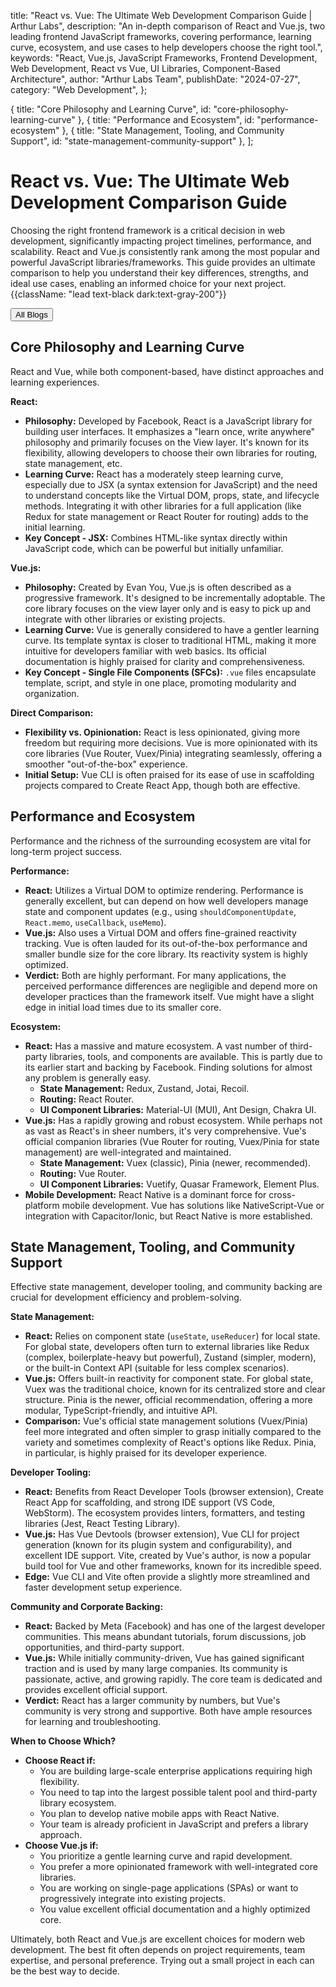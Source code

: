 
  title: "React vs. Vue: The Ultimate Web Development Comparison Guide | Arthur Labs",
  description: "An in-depth comparison of React and Vue.js, two leading frontend JavaScript frameworks, covering performance, learning curve, ecosystem, and use cases to help developers choose the right tool.",
  keywords: "React, Vue.js, JavaScript Frameworks, Frontend Development, Web Development, React vs Vue, UI Libraries, Component-Based Architecture",
  author: "Arthur Labs Team",
  publishDate: "2024-07-27",
  category: "Web Development",
};

  { title: "Core Philosophy and Learning Curve", id: "core-philosophy-learning-curve" },
  { title: "Performance and Ecosystem", id: "performance-ecosystem" },
  { title: "State Management, Tooling, and Community Support", id: "state-management-community-support" },
];

<HeroPattern />

<h1> React vs. Vue: The Ultimate Web Development Comparison Guide </h1>

Choosing the right frontend framework is a critical decision in web development, significantly impacting project timelines, performance, and scalability. React and Vue.js consistently rank among the most popular and powerful JavaScript libraries/frameworks. This guide provides an ultimate comparison to help you understand their key differences, strengths, and ideal use cases, enabling an informed choice for your next project. {{className: "lead text-black dark:text-gray-200"}}

<Button href="/blogs" arrow="left">All Blogs</Button>

<h2 id="core-philosophy-learning-curve">Core Philosophy and Learning Curve </h2>
React and Vue, while both component-based, have distinct approaches and learning experiences.

**React:**
*   **Philosophy:** Developed by Facebook, React is a JavaScript library for building user interfaces. It emphasizes a "learn once, write anywhere" philosophy and primarily focuses on the View layer. It's known for its flexibility, allowing developers to choose their own libraries for routing, state management, etc.
*   **Learning Curve:** React has a moderately steep learning curve, especially due to JSX (a syntax extension for JavaScript) and the need to understand concepts like the Virtual DOM, props, state, and lifecycle methods. Integrating it with other libraries for a full application (like Redux for state management or React Router for routing) adds to the initial learning.
*   **Key Concept - JSX:** Combines HTML-like syntax directly within JavaScript code, which can be powerful but initially unfamiliar.

**Vue.js:**
*   **Philosophy:** Created by Evan You, Vue.js is often described as a progressive framework. It's designed to be incrementally adoptable. The core library focuses on the view layer only and is easy to pick up and integrate with other libraries or existing projects.
*   **Learning Curve:** Vue is generally considered to have a gentler learning curve. Its template syntax is closer to traditional HTML, making it more intuitive for developers familiar with web basics. Its official documentation is highly praised for clarity and comprehensiveness.
*   **Key Concept - Single File Components (SFCs):** `.vue` files encapsulate template, script, and style in one place, promoting modularity and organization.

**Direct Comparison:**
*   **Flexibility vs. Opinionation:** React is less opinionated, giving more freedom but requiring more decisions. Vue is more opinionated with its core libraries (Vue Router, Vuex/Pinia) integrating seamlessly, offering a smoother "out-of-the-box" experience.
*   **Initial Setup:** Vue CLI is often praised for its ease of use in scaffolding projects compared to Create React App, though both are effective.

<h2 id="state-management-community-support"> Performance and Ecosystem </h2>
Performance and the richness of the surrounding ecosystem are vital for long-term project success.

**Performance:**
*   **React:** Utilizes a Virtual DOM to optimize rendering. Performance is generally excellent, but can depend on how well developers manage state and component updates (e.g., using `shouldComponentUpdate`, `React.memo`, `useCallback`, `useMemo`).
*   **Vue.js:** Also uses a Virtual DOM and offers fine-grained reactivity tracking. Vue is often lauded for its out-of-the-box performance and smaller bundle size for the core library. Its reactivity system is highly optimized.
*   **Verdict:** Both are highly performant. For many applications, the perceived performance differences are negligible and depend more on developer practices than the framework itself. Vue might have a slight edge in initial load times due to its smaller core.

**Ecosystem:**
*   **React:** Has a massive and mature ecosystem. A vast number of third-party libraries, tools, and components are available. This is partly due to its earlier start and backing by Facebook. Finding solutions for almost any problem is generally easy.
    *   **State Management:** Redux, Zustand, Jotai, Recoil.
    *   **Routing:** React Router.
    *   **UI Component Libraries:** Material-UI (MUI), Ant Design, Chakra UI.
*   **Vue.js:** Has a rapidly growing and robust ecosystem. While perhaps not as vast as React's in sheer numbers, it's very comprehensive. Vue's official companion libraries (Vue Router for routing, Vuex/Pinia for state management) are well-integrated and maintained.
    *   **State Management:** Vuex (classic), Pinia (newer, recommended).
    *   **Routing:** Vue Router.
    *   **UI Component Libraries:** Vuetify, Quasar Framework, Element Plus.
*   **Mobile Development:** React Native is a dominant force for cross-platform mobile development. Vue has solutions like NativeScript-Vue or integration with Capacitor/Ionic, but React Native is more established.

<h2 id="state-management-community-support"> State Management, Tooling, and Community Support </h2>
Effective state management, developer tooling, and community backing are crucial for development efficiency and problem-solving.

**State Management:**
*   **React:** Relies on component state (`useState`, `useReducer`) for local state. For global state, developers often turn to external libraries like Redux (complex, boilerplate-heavy but powerful), Zustand (simpler, modern), or the built-in Context API (suitable for less complex scenarios).
*   **Vue.js:** Offers built-in reactivity for component state. For global state, Vuex was the traditional choice, known for its centralized store and clear structure. Pinia is the newer, official recommendation, offering a more modular, TypeScript-friendly, and intuitive API.
*   **Comparison:** Vue's official state management solutions (Vuex/Pinia) feel more integrated and often simpler to grasp initially compared to the variety and sometimes complexity of React's options like Redux. Pinia, in particular, is highly praised for its developer experience.

**Developer Tooling:**
*   **React:** Benefits from React Developer Tools (browser extension), Create React App for scaffolding, and strong IDE support (VS Code, WebStorm). The ecosystem provides linters, formatters, and testing libraries (Jest, React Testing Library).
*   **Vue.js:** Has Vue Devtools (browser extension), Vue CLI for project generation (known for its plugin system and configurability), and excellent IDE support. Vite, created by Vue's author, is now a popular build tool for Vue and other frameworks, known for its incredible speed.
*   **Edge:** Vue CLI and Vite often provide a slightly more streamlined and faster development setup experience.

**Community and Corporate Backing:**
*   **React:** Backed by Meta (Facebook) and has one of the largest developer communities. This means abundant tutorials, forum discussions, job opportunities, and third-party support.
*   **Vue.js:** While initially community-driven, Vue has gained significant traction and is used by many large companies. Its community is passionate, active, and growing rapidly. The core team is dedicated and provides excellent official support.
*   **Verdict:** React has a larger community by numbers, but Vue's community is very strong and supportive. Both have ample resources for learning and troubleshooting.

**When to Choose Which?**
*   **Choose React if:**
    *   You are building large-scale enterprise applications requiring high flexibility.
    *   You need to tap into the largest possible talent pool and third-party library ecosystem.
    *   You plan to develop native mobile apps with React Native.
    *   Your team is already proficient in JavaScript and prefers a library approach.
*   **Choose Vue.js if:**
    *   You prioritize a gentle learning curve and rapid development.
    *   You prefer a more opinionated framework with well-integrated core libraries.
    *   You are working on single-page applications (SPAs) or want to progressively integrate into existing projects.
    *   You value excellent official documentation and a highly optimized core.

Ultimately, both React and Vue.js are excellent choices for modern web development. The best fit often depends on project requirements, team expertise, and personal preference. Trying out a small project in each can be the best way to decide.

<Socials />
